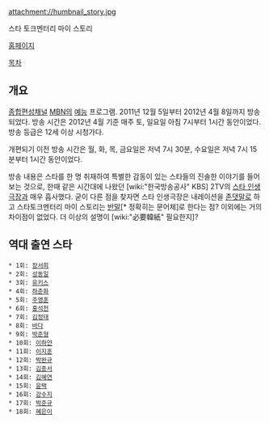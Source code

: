 attachment://humbnail_story.jpg

스타 토크멘터리 마이 스토리

[http://mbn.mk.co.kr/pages/vod/programMain.php?progCode=527 홈페이지]

[[목차]]

== 개요 ==
[[종합편성채널]] [[MBN]]의 [[예능]] 프로그램. 2011년 12월 5일부터 2012년 4월 8일까지 방송되었다. 방송 시간은 2012년 4월 기준 매주 토, 일요일 아침 7시부터 1시간 동안이었다. 방송 등급은 12세 이상 시청가다.

개편되기 이전 방송 시간은 월, 화, 목, 금요일은 저녁 7시 30분, 수요일은 저녁 7시 15분부터 1시간 동안이었다.

방송 내용은 스타를 한 명 취재하여 특별한 감동이 있는 스타들의 진솔한 이야기를 들어보는 것으로, 한때 같은 시간대에 나왔던 [wiki:"한국방송공사" KBS] 2TV의 [[스타 인생극장]]과 매우 흡사했다. 굳이 다른 점을 찾자면 스타 인생극장은 내레이션을 [[존댓말]]로 하고 스타토크멘터리 마이 스토리는 [[반말]][* 정확히는 문어체]로 한다는 점? 이외에는 거의 차이점이 없었다. 더 이상의 설명이 [wiki:"必要韓紙" 필요한지]?

== 역대 출연 스타 ==
 * 1회: [[장서희]]
 * 2회: [[성동일]]
 * 3회: [[유키스]]
 * 4회: [[하춘화]]
 * 5회: [[주영훈]]
 * 6회: [[홍석천]]
 * 7회: [[김정태]]
 * 8회: [[바다]]
 * 9회: [[박준형]]
 * 10회: [[이하얀]]
 * 11회: [[이지훈]]
 * 12회: [[박완규]]
 * 13회: [[김종서]]
 * 14회: [[김혜연]]
 * 15회: [[윤택]]
 * 16회: [[강수지]]
 * 17회: [[박준규]]
 * 18회: [[혜은이]]
